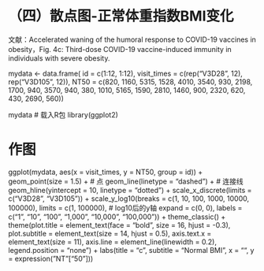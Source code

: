 # （四）散点图-正常体重指数BMI变化
文献：Accelerated waning of the humoral response to COVID-19 vaccines in obesity，Fig. 4c: Third-dose COVID-19 vaccine-induced immunity in individuals with severe obesity.


mydata <- data.frame(
  id = c(1:12, 1:12),
  visit_times = c(rep("V3D28", 12), rep("V3D105", 12)),
  NT50 = c(820, 1160, 5315, 1528, 4010, 3540, 930, 2198, 1700, 940, 3570, 940,
           380, 1010, 5165, 1590, 2810, 1460, 900, 2320, 620, 430, 2690, 560))

mydata
# 载入R包
library(ggplot2)

# 作图
ggplot(mydata, aes(x = visit_times, y = NT50, group = id)) +
  geom_point(size = 1.5) + # 点
  geom_line(linetype = "dashed") + # 连接线
  geom_hline(yintercept = 10, linetype = "dotted") +
  scale_x_discrete(limits = c("V3D28", "V3D105")) +
  scale_y_log10(breaks = c(1, 10, 100, 1000, 10000, 100000), limits = c(1, 100000), # log10后的y轴
                expand = c(0, 0), labels = c("1", "10", "100", "1,000", "10,000", "100,000")) +
  theme_classic() +
  theme(plot.title = element_text(face = "bold", size = 16, hjust = -0.3),
        plot.subtitle = element_text(size = 14, hjust = 0.5),
        axis.text.x = element_text(size = 11),
        axis.line = element_line(linewidth = 0.2),
        legend.position = "none") +
  labs(title = "c",
       subtitle = "Normal BMI",
       x = "",
       y = expression("NT"["50"]))
